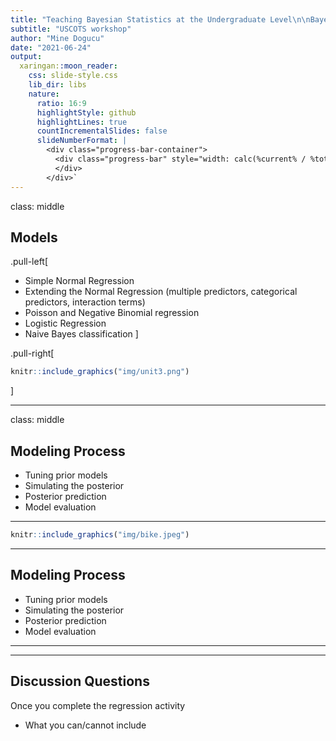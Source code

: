 ```yaml
---
title: "Teaching Bayesian Statistics at the Undergraduate Level\n\nBayesian Regression and Classification"
subtitle: "USCOTS workshop"
author: "Mine Dogucu"
date: "2021-06-24"
output:
  xaringan::moon_reader:
    css: slide-style.css
    lib_dir: libs
    nature:
      ratio: 16:9
      highlightStyle: github
      highlightLines: true
      countIncrementalSlides: false
      slideNumberFormat: |
        <div class="progress-bar-container">
          <div class="progress-bar" style="width: calc(%current% / %total% * 100%);">
          </div>
        </div>`
---
```



class: middle

## Models

.pull-left[

- Simple Normal Regression
- Extending the Normal Regression (multiple predictors, categorical predictors, interaction terms)
- Poisson and Negative Binomial regression
- Logistic Regression
- Naive Bayes classification
]

.pull-right[

```r
knitr::include_graphics("img/unit3.png")
```

]

---

class: middle

## Modeling Process

- Tuning prior models
- Simulating the posterior
- Posterior prediction
- Model evaluation

---

```r
knitr::include_graphics("img/bike.jpeg")
```

---

## Modeling Process

- Tuning prior models
- Simulating the posterior
- Posterior prediction
- Model evaluation

---


---

## Discussion Questions


Once you complete the regression activity

- What you can/cannot include 